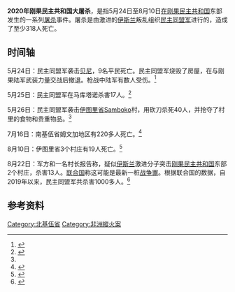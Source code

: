 {{Infobox civilian attack
| title       = 2020年刚果民主共和国大屠杀
| partof      = [[民主同盟军叛乱|民主同盟军叛乱]]
| image       = 
| image_size  = 
| alt         = 
| caption     = 
| map = {{Location map many | Democratic Republic of the Congo|caption=
| width = 300
| float = center
| label = 贝尼
  | marksize = 8
  | coordinates = {{coord|0.30|29.28}}
  | position = right
| label2 = Samboko
  | mark2size = 8
  | coordinates2 = {{coord|1.00|29.20}}
  | position2= left
}}
| map_size     = 
| map_alt      = 
| map_caption  = 部分發生地點在剛果民主共和國的位置
| location     = [[北基伍省|北基伍省]][[貝尼_(剛果民主共和國)|貝尼]]<br>[[伊图里省|伊图里省]]马库塔诺<br>[[伊图里省|伊图里省]]Samboko<br>[[南基伍省|南基伍省]][[姆文加地区|姆文加地区]]Kipupu
| target       = 
| coordinates  = 
| date         = 2020年5月24日至8月22日
| time         = 
| timezone     = 
| type         = [[屠杀|屠杀]]
| fatalities   = 貝尼：9<br>马库塔诺：17<br>Samboko：40<br>Kipupu：220<br>'''总计：318'''
| victims      = 
| perpetrators = [[民主同盟军|民主同盟军]]
| susperps     = 
| weapons      = 
| numparts     = 
| dfens        = 
| motive       = 
| website      = 
}}
'''2020年刚果民主共和国大屠杀'''，是指5月24日至8月10日[[刚果民主共和国|在刚果民主共和国]]东部发生的一系列[[屠杀|屠杀]]事件。屠杀是由激进的[[伊斯兰主义|伊斯兰]]叛乱组织[[民主同盟軍|民主同盟军]]进行的，造成了至少318人死亡。 

== 时间轴 ==
5月24日：民主同盟军袭击[[貝尼_(剛果民主共和國)|贝尼]]，9名平民死亡。民主同盟军烧毁了房屋，在与刚果陆军武装力量交战后撤退。枪战中陆军有数人受伤。<ref>{{Cite web|title=ADF kills nine in eastern DR Congo attack|url=https://www.independent.co.ug/adf-kills-nine-in-eastern-dr-congo-attack/|date=May 24, 2020|accessdate=2020-08-26|archive-date=2020-09-27|archive-url=https://web.archive.org/web/20200927011953/https://www.independent.co.ug/adf-kills-nine-in-eastern-dr-congo-attack/|dead-url=no}}</ref>

5月25日：民主同盟军在马库塔诺杀害17人。<ref name="aljazeera20200527">{{Cite web|title=At least 40 killed in latest DR Congo massacre|url=https://www.aljazeera.com/news/2020/05/40-killed-latest-dr-congo-massacre-200527164912839.html|date=2020-05-27 |accessdate=2020-08-26|archive-date=2020-09-13|archive-url=https://web.archive.org/web/20200913055458/https://www.aljazeera.com/news/2020/05/40-killed-latest-dr-congo-massacre-200527164912839.html|dead-url=no}}</ref>

5月26日：民主同盟军袭击[[伊图里省|伊图里省]]Samboko村，用砍刀杀死40人，并抢夺了村里的食物和贵重物品。<ref name="aljazeera20200527"/>

7月16日：南基伍省姆文加地区有220多人死亡。<ref>{{Cite web |url=https://aa.com.tr/en/africa/over-220-civilians-killed-in-eastern-dr-congo-last-week/1917631 |title=Over 220 civilians killed in eastern DR Congo last week |accessdate=2020-08-26 |archive-date=2020-12-26 |archive-url=https://web.archive.org/web/20201226152219/https://www.aa.com.tr/en/africa/over-220-civilians-killed-in-eastern-dr-congo-last-week/1917631 |dead-url=no }}</ref>

8月10日：伊图里省3个村庄有19人死亡。<ref>{{Cite web|title=Many killed in ethnic violence in eastern DR Congo|url=https://www.aljazeera.com/news/2020/08/killed-ethnic-violence-eastern-dr-congo-200810150343205.html|accessdate=Aug 10, 2020|work=www.aljazeera.com|archive-date=2020-09-21|archive-url=https://web.archive.org/web/20200921221740/https://www.aljazeera.com/news/2020/08/killed-ethnic-violence-eastern-dr-congo-200810150343205.html|dead-url=no}}</ref>

8月22日：军方和一名村长报告称，疑似[[伊斯兰主义|伊斯兰]]激进分子突击[[刚果民主共和国|刚果民主共和国]]东部2个村庄，杀害13人。[[联合国|联合国]]称这可能是最新一桩[[战争罪|战争罪]]。根据联合国的数据，自2019年以来，民主同盟军共杀害1000多人。<ref>{{Cite web |url=https://www.reuters.com/article/us-congo-violence/suspected-islamist-militants-kill-13-in-eastern-congo-villages-idUSKBN25I0D1 |title=Suspected Islamist militants kill 13 in eastern Congo villages |accessdate=2020-08-26 |archive-date=2021-01-05 |archive-url=https://web.archive.org/web/20210105021639/https://www.reuters.com/article/us-congo-violence/suspected-islamist-militants-kill-13-in-eastern-congo-villages-idUSKBN25I0D1 |dead-url=no }}</ref>

== 参考资料 ==
<references />
[[Category:北基伍省|Category:北基伍省]]
[[Category:非洲縱火案|Category:非洲縱火案]]